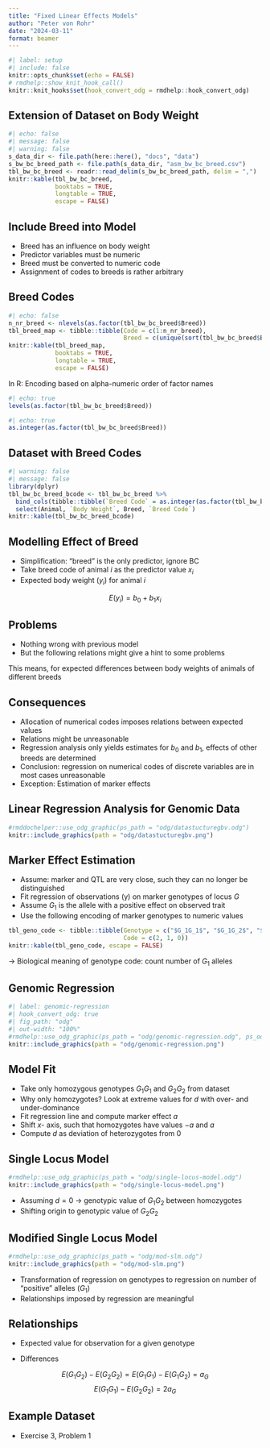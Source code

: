 ```yaml
---
title: "Fixed Linear Effects Models"
author: "Peter von Rohr"
date: "2024-03-11"
format: beamer
---
```


```r
#| label: setup
#| include: false
knitr::opts_chunk$set(echo = FALSE)
# rmdhelp::show_knit_hook_call() 
knitr::knit_hooks$set(hook_convert_odg = rmdhelp::hook_convert_odg)
```

## Extension of Dataset on Body Weight

```r
#| echo: false
#| message: false
#| warning: false
s_data_dir <- file.path(here::here(), "docs", "data")
s_bw_bc_breed_path <- file.path(s_data_dir, "asm_bw_bc_breed.csv")
tbl_bw_bc_breed <- readr::read_delim(s_bw_bc_breed_path, delim = ",")
knitr::kable(tbl_bw_bc_breed,
             booktabs = TRUE,
             longtable = TRUE,
             escape = FALSE)
```


## Include Breed into Model

* Breed has an influence on body weight
* Predictor variables must be numeric
* Breed must be converted to numeric code
* Assignment of codes to breeds is rather arbitrary


## Breed Codes

```r
#| echo: false
n_nr_breed <- nlevels(as.factor(tbl_bw_bc_breed$Breed))
tbl_breed_map <- tibble::tibble(Code = c(1:n_nr_breed),
                                Breed = c(unique(sort(tbl_bw_bc_breed$Breed))))
knitr::kable(tbl_breed_map,
             booktabs = TRUE,
             longtable = TRUE,
             escape = FALSE)
```

In R: Encoding based on alpha-numeric order of factor names

```r
#| echo: true
levels(as.factor(tbl_bw_bc_breed$Breed))
```

```r
#| echo: true
as.integer(as.factor(tbl_bw_bc_breed$Breed))
```


## Dataset with Breed Codes

```r
#| warning: false
#| message: false
library(dplyr)
tbl_bw_bc_breed_bcode <- tbl_bw_bc_breed %>%
  bind_cols(tibble::tibble(`Breed Code` = as.integer(as.factor(tbl_bw_bc_breed$Breed)))) %>%
  select(Animal, `Body Weight`, Breed, `Breed Code`)
knitr::kable(tbl_bw_bc_breed_bcode)
```



## Modelling Effect of Breed

* Simplification: "breed" is the only predictor, ignore BC
* Take breed code of animal $i$ as the predictor value $x_i$
* Expected body weight ($y_i$) for animal $i$

$$E(y_i) = b_0 + b_1 x_i$$


## Problems

* Nothing wrong with previous model
* But the following relations might give a hint to some problems

\begin{equation}
\left.
\begin{array}{l}
\text{Animal i of breed Angus} \\
\text{Animal j of breed Limousin} \\
\text{Animal k of breed Simmental}
\end{array}
\right\}
\rightarrow
\left\{
\begin{array}{l}
E(y_i) = b_0 + b_1 * 1 \\
E(y_j) = b_0 + b_1 * 2 \\
E(y_k) = b_0 + b_1 * 3 \\
\end{array}
\right.
\notag
\end{equation}

This means, for expected differences between body weights of animals of different breeds


\begin{align}
E(y_j) - E(y_i) &= E(y_k) - E(y_j) = b_1 \notag \\
E(y_k) - E(y_i) &= 2 * b_1  \notag
\end{align}


## Consequences

* Allocation of numerical codes imposes relations between expected values
* Relations might be unreasonable
* Regression analysis only yields estimates for $b_0$ and $b_1$, effects of other breeds are determined
* Conclusion: regression on numerical codes of discrete variables are in most cases unreasonable
* Exception: Estimation of marker effects


## Linear Regression Analysis for Genomic Data

```r
#rmddochelper::use_odg_graphic(ps_path = "odg/datastucturegbv.odg")
knitr::include_graphics(path = "odg/datastucturegbv.png")
```


## Marker Effect Estimation

* Assume: marker and QTL are very close, such they can no longer be distinguished
* Fit regression of observations (y) on marker genotypes of locus $G$
* Assume $G_1$ is the allele with a positive effect on observed trait
* Use the following encoding of marker genotypes to numeric values

```r
tbl_geno_code <- tibble::tibble(Genotype = c("$G_1G_1$", "$G_1G_2$", "$G_2G_2$"),
                                Code = c(2, 1, 0))
knitr::kable(tbl_geno_code, escape = FALSE)
```

$\rightarrow$ Biological meaning of genotype code: count number of $G_1$ alleles


## Genomic Regression

```r
#| label: genomic-regression
#| hook_convert_odg: true
#| fig_path: "odg"
#| out-width: "100%"
#rmdhelp::use_odg_graphic(ps_path = "odg/genomic-regression.odg", ps_odg_template = "odg_draw_a4_landscape")
knitr::include_graphics(path = "odg/genomic-regression.png")
```
   

## Model Fit

* Take only homozygous genotypes $G_1G_1$ and $G_2G_2$ from dataset
* Why only homozygotes? Look at extreme values for $d$ with over- and under-dominance
* Fit regression line and compute marker effect $a$
* Shift $x$- axis, such that homozygotes have values $-a$ and $a$
* Compute $d$ as deviation of heterozygotes from $0$


## Single Locus Model

```r
#rmdhelp::use_odg_graphic(ps_path = "odg/single-locus-model.odg")
knitr::include_graphics(path = "odg/single-locus-model.png")
```
 
* Assuming $d=0$ $\rightarrow$ genotypic value of $G_1G_2$ between homozygotes
* Shifting origin to genotypic value of $G_2G_2$


## Modified Single Locus Model

```r
#rmdhelp::use_odg_graphic(ps_path = "odg/mod-slm.odg")
knitr::include_graphics(path = "odg/mod-slm.png")
```

* Transformation of regression on genotypes to regression on number of "positive" alleles ($G_1$)
* Relationships imposed by regression are meaningful


## Relationships

* Expected value for observation for a given genotype

\begin{align}
E(G_2G_2) &= b_0 + 0 * a_G \notag \\
E(G_1G_2) &= b_0 + 1 * a_G \notag \\
E(G_1G_1) &= b_0 + 2 * a_G \notag
\end{align}

* Differences

$$E(G_1G_2) - E(G_2G_2) =  E(G_1G_1) - E(G_1G_2) = a_G$$
$$E(G_1G_1) - E(G_2G_2) = 2a_G$$


## Example Dataset

* Exercise 3, Problem 1

